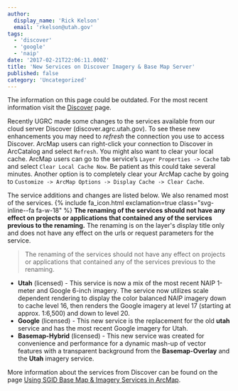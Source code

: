 ```yaml
---
author:
  display_name: 'Rick Kelson'
  email: 'rkelson@utah.gov'
tags:
  - 'discover'
  - 'google'
  - 'naip'
date: '2017-02-21T22:06:11.000Z'
title: 'New Services on Discover Imagery & Base Map Server'
published: false
category: 'Uncategorized'
---
```


<div class="grid pop">
  <p class="text-center">The information on this page could be outdated. For the most recent information visit the <a href="/products/discover">Discover</a> page.</p>
</div>

Recently UGRC made some changes to the services available from our cloud server Discover (discover.agrc.utah.gov).
To see these new enhancements you may need to _refresh_ the connection you use to access Discover. ArcMap users can
right-click your connection to Discover in ArcCatalog and select `Refresh`. You might also want to clear your local cache.
ArcMap users can go to the service’s `Layer Properties -> Cache` tab and select `Clear Local Cache Now`. Be patient
as this could take several minutes. Another option is to completely clear your ArcMap cache by going
to `Customize -> ArcMap Options -> Display Cache -> Clear Cache`.

The service additions and changes are listed below. We also renamed most of the services. {% include fa_icon.html exclamation=true class="svg-inline--fa fa-w-18" %} **The renaming of the services should not have any effect on projects or applications that contained any of the services previous to the renaming.** The renaming is on the layer's display title only and does not have any effect on the urls or request parameters for the service.

> The renaming of the services should not have any effect on projects or applications that contained any of the services previous to the renaming.

- **Utah** (licensed) - This service is now a mix of the most recent NAIP 1-meter and Google 6-inch imagery. The service
  now utilizes scale dependent rendering to display the color balanced NAIP imagery down to cache level 16,
  then renders the Google imagery at level 17 (starting at approx. 1:6,500) and down to level 20.
- **Google** (licensed) - This new service is the replacement for the old **utah** service and has the
  most recent Google imagery for Utah.
- **Basemap-Hybrid** (licensed) - This new service was created for convenience and performance for a dynamic mash-up of vector features with a transparent background from the **Basemap-Overlay** and the **Utah** imagery service.

More information about the services from Discover can be found on the page [Using SGID Base Map & Imagery Services in ArcMap](/documentation/discover).

<Contacts subject={frontmatter.title} contactKey="discover" />
